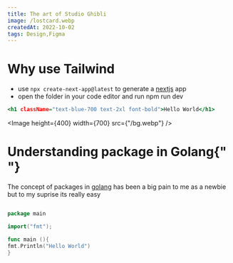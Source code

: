 ```yaml
---
title: The art of Studio Ghibli
image: /lostcard.webp
createdAt: 2022-10-02
tags: Design,Figma
---
```


# Why use Tailwind

- use `npx create-next-app@latest` to generate a [nextjs](https://nextjs.org) app
- open the folder in your code editor and run npm run dev

```html:index.html
<h1 className="text-blue-700 text-2xl font-bold">Hello World</h1>
```

<Image height={400} width={700} src={"/bg.webp"} />

# Understanding package in Golang{" "}

The concept of packages in [golang](http://go.dev) has been a big pain to me
as a newbie but to my suprise its really easy

```go:main.go showLineNumbers

package main

import("fmt");

func main (){
fmt.Println("Hello World")
}

```
